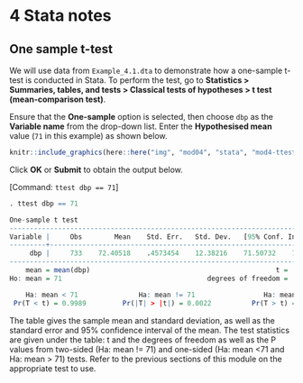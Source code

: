 # **4** Stata notes {-}

## One sample t-test
We will use data from `Example_4.1.dta` to demonstrate how a one-sample t-test is conducted in Stata. To perform the test, go to **Statistics > Summaries, tables, and tests > Classical tests of hypotheses > t test (mean-comparison test)**.

Ensure that the **One-sample** option is selected, then choose `dbp` as the **Variable name** from the drop-down list. Enter the **Hypothesised mean** value (`71` in this example) as shown below. 

```r
knitr::include_graphics(here::here("img", "mod04", "stata", "mod4-ttest.png"))
```
 
Click **OK** or **Submit** to obtain the output below.

[Command: `ttest dbp == 71`]

```r
. ttest dbp == 71

One-sample t test
------------------------------------------------------------------------------
Variable |     Obs        Mean    Std. Err.   Std. Dev.   [95% Conf. Interval]
---------+--------------------------------------------------------------------
     dbp |     733    72.40518    .4573454    12.38216    71.50732    73.30305
------------------------------------------------------------------------------
    mean = mean(dbp)                                              t =   3.0725
Ho: mean = 71                                    degrees of freedom =      732

    Ha: mean < 71               Ha: mean != 71                 Ha: mean > 71
 Pr(T < t) = 0.9989         Pr(|T| > |t|) = 0.0022          Pr(T > t) = 0.0011
```

The table gives the sample mean and standard deviation, as well as the standard error and 95% confidence interval of the mean. The test statistics are given under the table: t and the degrees of freedom as well as the P values from two-sided (Ha: mean != 71) and one-sided (Ha: mean <71 and Ha: mean > 71) tests. Refer to the previous sections of this module on the appropriate test to use.
